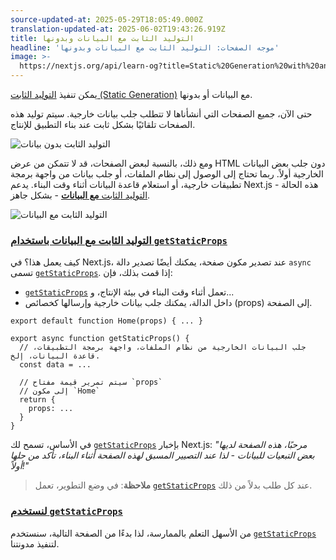 ```yaml
---
source-updated-at: 2025-05-29T18:05:49.000Z
translation-updated-at: 2025-06-02T19:43:26.919Z
title: التوليد الثابت مع البيانات وبدونها
headline: 'موجه الصفحات: التوليد الثابت مع البيانات وبدونها'
image: >-
  https://nextjs.org/api/learn-og?title=Static%20Generation%20with%20and%20without%20Data&amp;chapter=24
---
```


يمكن تنفيذ [التوليد الثابت (Static Generation)](/docs/pages/building-your-application/rendering/static-site-generation) مع البيانات أو بدونها.

حتى الآن، جميع الصفحات التي أنشأناها لا تتطلب جلب بيانات خارجية. سيتم توليد هذه الصفحات تلقائيًا بشكل ثابت عند بناء التطبيق للإنتاج.

![التوليد الثابت بدون بيانات](https://h8DxKfmAPhn8O0p3.public.blob.vercel-storage.com/learn/pages-router/data-fetching/static-generation-without-data.png)

ومع ذلك، بالنسبة لبعض الصفحات، قد لا تتمكن من عرض HTML دون جلب بعض البيانات الخارجية أولاً. ربما تحتاج إلى الوصول إلى نظام الملفات، أو جلب بيانات من واجهة برمجة تطبيقات خارجية، أو استعلام قاعدة البيانات أثناء وقت البناء. يدعم Next.js هذه الحالة - [التوليد الثابت **مع البيانات**](https://nextjs.org/docs/basic-features/pages#static-generation-with-data) - بشكل جاهز.

![التوليد الثابت مع البيانات](https://h8DxKfmAPhn8O0p3.public.blob.vercel-storage.com/learn/pages-router/data-fetching/static-generation-with-data.png)

### [التوليد الثابت مع البيانات باستخدام `getStaticProps`](#static-generation-with-data-using-getstaticprops)

كيف يعمل هذا؟ في Next.js، عند تصدير مكون صفحة، يمكنك أيضًا تصدير دالة `async` تسمى [`getStaticProps`](/docs/basic-features/data-fetching#getstaticprops-static-generation). إذا قمت بذلك، فإن:

*   [`getStaticProps`](/docs/basic-features/data-fetching#getstaticprops-static-generation) تعمل أثناء وقت البناء في بيئة الإنتاج، و...
*   داخل الدالة، يمكنك جلب بيانات خارجية وإرسالها كخصائص (props) إلى الصفحة.

```
export default function Home(props) { ... }
 
export async function getStaticProps() {
  // جلب البيانات الخارجية من نظام الملفات، واجهة برمجة التطبيقات، قاعدة البيانات، إلخ.
  const data = ...
 
  // سيتم تمرير قيمة مفتاح `props`
  // إلى مكون `Home`
  return {
    props: ...
  }
}
```

في الأساس، تسمح لك [`getStaticProps`](/docs/basic-features/data-fetching#getstaticprops-static-generation) بإخبار Next.js: _"مرحبًا، هذه الصفحة لديها بعض التبعيات للبيانات - لذا عند التصيير المسبق لهذه الصفحة أثناء البناء، تأكد من حلها أولاً!"_

> **ملاحظة**: في وضع التطوير، تعمل [`getStaticProps`](/docs/basic-features/data-fetching#getstaticprops-static-generation) عند كل طلب بدلاً من ذلك.

### [لنستخدم `getStaticProps`](#lets-use-getstaticprops)

من الأسهل التعلم بالممارسة، لذا بدءًا من الصفحة التالية، سنستخدم [`getStaticProps`](/docs/basic-features/data-fetching#getstaticprops-static-generation) لتنفيذ مدونتنا.